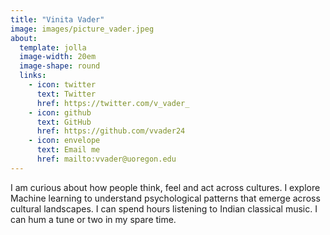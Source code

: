 ```yaml
---
title: "Vinita Vader"
image: images/picture_vader.jpeg
about:
  template: jolla
  image-width: 20em
  image-shape: round
  links:
    - icon: twitter
      text: Twitter
      href: https://twitter.com/v_vader_
    - icon: github
      text: GitHub
      href: https://github.com/vvader24
    - icon: envelope
      text: Email me
      href: mailto:vvader@uoregon.edu
---
```


I am curious about how people think, feel and act across cultures. I explore Machine learning to understand psychological patterns that emerge across cultural landscapes. I can spend hours listening to Indian classical music. I can hum a tune or two in my spare time.

